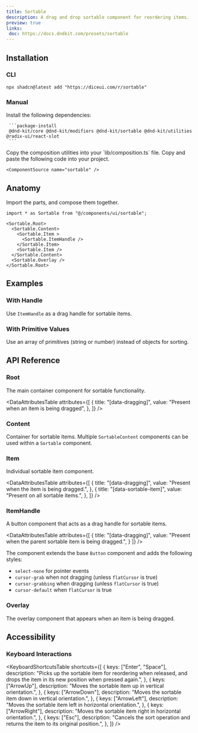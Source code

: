 ```yaml
---
title: Sortable
description: A drag and drop sortable component for reordering items.
preview: true
links:
 doc: https://docs.dndkit.com/presets/sortable
---
```


<ComponentTabs name="sortable-demo" />

## Installation

### CLI

```package-install
npx shadcn@latest add "https://diceui.com/r/sortable"

```

### Manual

<Steps>
  <Step>
     Install the following dependencies:

     ```package-install
     @dnd-kit/core @dnd-kit/modifiers @dnd-kit/sortable @dnd-kit/utilities @radix-ui/react-slot
     ```
  </Step>
  <Step>
  Copy the composition utilities into your `lib/composition.ts` file.

  <ComponentSource src="./lib/composition.ts" />

  </Step>
  <Step>
    Copy and paste the following code into your project.

    <ComponentSource name="sortable" />
  </Step>
</Steps>


## Anatomy

Import the parts, and compose them together.

```tsx
import * as Sortable from "@/components/ui/sortable";

<Sortable.Root>
  <Sortable.Content>
    <Sortable.Item >
      <Sortable.ItemHandle />
    </Sortable.Item>
    <Sortable.Item />
  </Sortable.Content>
  <Sortable.Overlay />
</Sortable.Root>
```


## Examples

### With Handle

Use `ItemHandle` as a drag handle for sortable items.

<ComponentTabs name="sortable-handle-demo" />

### With Primitive Values

Use an array of primitives (string or number) instead of objects for sorting.

<ComponentTabs name="sortable-primitive-values-demo" />

## API Reference

### Root

The main container component for sortable functionality.

<AutoTypeTable
  path="./types/docs/sortable.ts"
  name="RootProps"
/>

<DataAttributesTable
  attributes={[
    {
      title: "[data-dragging]",
      value: "Present when an item is being dragged",
    },
  ]}
/>

### Content

Container for sortable items. Multiple `SortableContent` components can be used within a `Sortable` component.

<AutoTypeTable
  path="./types/docs/sortable.ts"
  name="ContentProps"
/>

### Item

Individual sortable item component.

<AutoTypeTable
  path="./types/docs/sortable.ts"
  name="ItemProps"
/>

<DataAttributesTable
  attributes={[
    {
      title: "[data-dragging]",
      value: "Present when the item is being dragged.",
    },
    {
      title: "[data-sortable-item]",
      value: "Present on all sortable items.",
    },
  ]}
/>

### ItemHandle

A button component that acts as a drag handle for sortable items.

<AutoTypeTable
  path="./types/docs/sortable.ts"
  name="ItemHandleProps"
/>

<DataAttributesTable
  attributes={[
    {
      title: "[data-dragging]",
      value: "Present when the parent sortable item is being dragged.",
    }
  ]}
/>


The component extends the base `Button` component and adds the following styles:

- `select-none` for pointer events
- `cursor-grab` when not dragging (unless `flatCursor` is true)
- `cursor-grabbing` when dragging (unless `flatCursor` is true)
- `cursor-default` when `flatCursor` is true


### Overlay

The overlay component that appears when an item is being dragged.

<AutoTypeTable
  path="./types/docs/sortable.ts"
  name="OverlayProps"
/>

## Accessibility

### Keyboard Interactions

<KeyboardShortcutsTable
  shortcuts={[
    {
      keys: ["Enter", "Space"],
      description: "Picks up the sortable item for reordering when released, and drops the item in its new position when pressed again.",
    },
    {
      keys: ["ArrowUp"],
      description: "Moves the sortable item up in vertical orientation.",
    },
    {
      keys: ["ArrowDown"],
      description: "Moves the sortable item down in vertical orientation.",
    },
    {
      keys: ["ArrowLeft"],
      description: "Moves the sortable item left in horizontal orientation.",
    },
    {
      keys: ["ArrowRight"],
      description: "Moves the sortable item right in horizontal orientation.",
    },
    {
      keys: ["Esc"],
      description: "Cancels the sort operation and returns the item to its original position.",
    },
  ]}
/>
